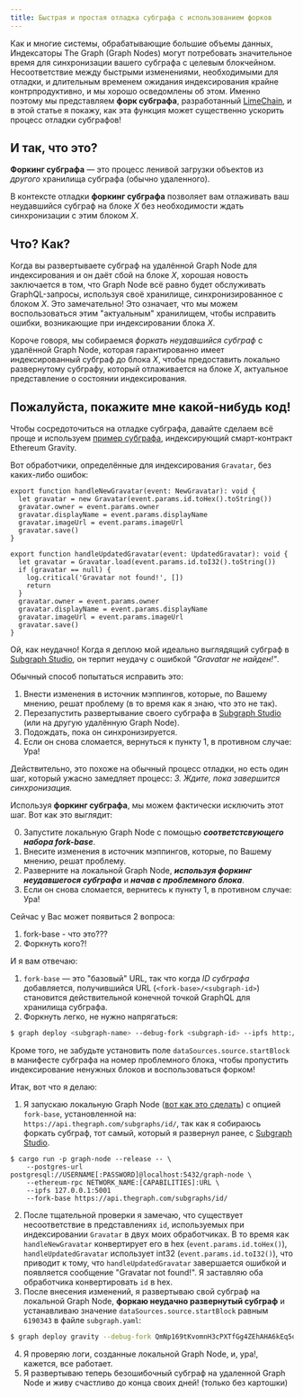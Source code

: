 ```yaml
---
title: Быстрая и простая отладка субграфа с использованием форков
---
```


Как и многие системы, обрабатывающие большие объемы данных, Индексаторы The Graph (Graph Nodes) могут потребовать значительное время для синхронизации вашего субграфа с целевым блокчейном. Несоответствие между быстрыми изменениями, необходимыми для отладки, и длительным временем ожидания индексирования крайне контрпродуктивно, и мы хорошо осведомлены об этом. Именно поэтому мы представляем **форк субграфа**, разработанный [LimeChain](https://limechain.tech/), и в этой статье я покажу, как эта функция может существенно ускорить процесс отладки субграфов!

## И так, что это?

**Форкинг субграфа** — это процесс ленивой загрузки объектов из _другого_ хранилища субграфа (обычно удаленного).

В контексте отладки **форкинг субграфа** позволяет вам отлаживать ваш неудавшийся субграф на блоке _X_ без необходимости ждать синхронизации с этим блоком _X_.

## Что? Как?

Когда вы развертываете субграф на удалённой Graph Node для индексирования и он даёт сбой на блоке _X_, хорошая новость заключается в том, что Graph Node всё равно будет обслуживать GraphQL-запросы, используя своё хранилище, синхронизированное с блоком _X_. Это замечательно! Это означает, что мы можем воспользоваться этим "актуальным" хранилищем, чтобы исправить ошибки, возникающие при индексировании блока _X_.

Короче говоря, мы собираемся _форкать неудавшийся субграф_ с удалённой Graph Node, которая гарантированно имеет индексированный субграф до блока _X_, чтобы предоставить локально развернутому субграфу, который отлаживается на блоке _X_, актуальное представление о состоянии индексирования.

## Пожалуйста, покажите мне какой-нибудь код!

Чтобы сосредоточиться на отладке субграфа, давайте сделаем всё проще и используем [пример субграфа](https://github.com/graphprotocol/graph-tooling/tree/main/examples/ethereum-gravatar), индексирующий смарт-контракт Ethereum Gravity.

Вот обработчики, определённые для индексирования `Gravatar`, без каких-либо ошибок:

```tsx
export function handleNewGravatar(event: NewGravatar): void {
  let gravatar = new Gravatar(event.params.id.toHex().toString())
  gravatar.owner = event.params.owner
  gravatar.displayName = event.params.displayName
  gravatar.imageUrl = event.params.imageUrl
  gravatar.save()
}

export function handleUpdatedGravatar(event: UpdatedGravatar): void {
  let gravatar = Gravatar.load(event.params.id.toI32().toString())
  if (gravatar == null) {
    log.critical('Gravatar not found!', [])
    return
  }
  gravatar.owner = event.params.owner
  gravatar.displayName = event.params.displayName
  gravatar.imageUrl = event.params.imageUrl
  gravatar.save()
}
```

Ой, как неудачно! Когда я деплою мой идеально выглядящий субграф в [Subgraph Studio](https://thegraph.com/studio/), он терпит неудачу с ошибкой _"Gravatar не найден!"_.

Обычный способ попытаться исправить это:

1. Внести изменения в источник мэппингов, которые, по Вашему мнению, решат проблему (в то время как я знаю, что это не так).
2. Перезапустить развертывание своего субграфа в [Subgraph Studio](https://thegraph.com/studio/) (или на другую удалённую Graph Node).
3. Подождать, пока он синхронизируется.
4. Если он снова сломается, вернуться к пункту 1, в противном случае: Ура!

Действительно, это похоже на обычный процесс отладки, но есть один шаг, который ужасно замедляет процесс: _3. Ждите, пока завершится синхронизация._

Используя **форкинг субграфа**, мы можем фактически исключить этот шаг. Вот как это выглядит:

0. Запустите локальную Graph Node с помощью **_соответстсвующего набора fork-base_**.
1. Внесите изменения в источник мэппингов, которые, по Вашему мнению, решат проблему.
2. Разверните на локальной Graph Node, **_используя форкинг неудавшегося субграфа_** и **_начав с проблемного блока_**.
3. Если он снова сломается, вернитесь к пункту 1, в противном случае: Ура!

Сейчас у Вас может появиться 2 вопроса:

1. fork-base - что это???
2. Форкнуть кого?!

И я вам отвечаю:

1. `fork-base` — это "базовый" URL, так что когда _ID субграфа_ добавляется, получившийся URL (`<fork-base>/<subgraph-id>`) становится действительной конечной точкой GraphQL для хранилища субграфа.
2. Форкнуть легко, не нужно напрягаться:

```bash
$ graph deploy <subgraph-name> --debug-fork <subgraph-id> --ipfs http://localhost:5001 --node http://localhost:8020
```

Кроме того, не забудьте установить поле `dataSources.source.startBlock` в манифесте субграфа на номер проблемного блока, чтобы пропустить индексирование ненужных блоков и воспользоваться форком!

Итак, вот что я делаю:

1. Я запускаю локальную Graph Node ([вот как это сделать](https://github.com/graphprotocol/graph-node#running-a-local-graph-node)) с опцией `fork-base`, установленной на: `https://api.thegraph.com/subgraphs/id/`, так как я собираюсь форкать субграф, тот самый, который я развернул ранее, с [Subgraph Studio](https://thegraph.com/studio/).

```
$ cargo run -p graph-node --release -- \
    --postgres-url postgresql://USERNAME[:PASSWORD]@localhost:5432/graph-node \
    --ethereum-rpc NETWORK_NAME:[CAPABILITIES]:URL \
    --ipfs 127.0.0.1:5001
    --fork-base https://api.thegraph.com/subgraphs/id/
```

2. После тщательной проверки я замечаю, что существует несоответствие в представлениях `id`, используемых при индексировании `Gravatar` в двух моих обработчиках. В то время как `handleNewGravatar` конвертирует его в hex (`event.params.id.toHex()`), `handleUpdatedGravatar` использует int32 (`event.params.id.toI32()`), что приводит к тому, что `handleUpdatedGravatar` завершается ошибкой и появляется сообщение "Gravatar not found!". Я заставляю оба обработчика конвертировать `id` в hex.
3. После внесения изменений, я развертываю свой субграф на локальной Graph Node, **форкаю неудачно развернутый субграф** и устанавливаю значение `dataSources.source.startBlock` равным `6190343` в файле `subgraph.yaml`:

```bash
$ graph deploy gravity --debug-fork QmNp169tKvomnH3cPXTfGg4ZEhAHA6kEq5oy1XDqAxqHmW --ipfs http://localhost:5001 --node http://localhost:8020
```

4. Я проверяю логи, созданные локальной Graph Node, и, ура!, кажется, все работает.
5. Я развертываю теперь безошибочный субграф на удаленной Graph Node и живу счастливо до конца своих дней! (только без картошки)
